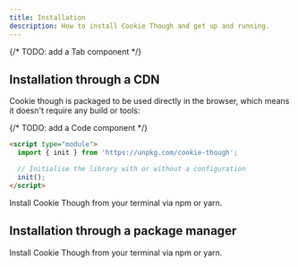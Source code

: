 ```yaml
---
title: Installation
description: How to install Cookie Though and get up and running.
---
```


{/* TODO: add a Tab component */}

## Installation through a CDN

Cookie though is packaged to be used directly in the browser, which means it doesn't require any build or tools:

{/* TODO: add a Code component */}

```html
<script type="module">
  import { init } from 'https://unpkg.com/cookie-though';

  // Initialise the library with or without a configuration
  init();
</script>
```

Install Cookie Though from your terminal via npm or yarn.

## Installation through a package manager

Install Cookie Though from your terminal via npm or yarn.
